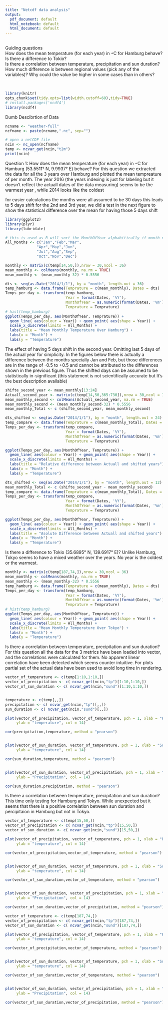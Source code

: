 ```yaml
---
title: "Netcdf data analysis"
output:
  pdf_document: default
  html_notebook: default
  html_document: default
---
```

<br>
Guiding questions <br>
How does the mean temperature (for each year) in ◦C for Hamburg behave? <br />
Is there a difference to Tokio? <br />
Is there a correlation between temperature, precipitation and sun duration? <br />
How much difference is between regional values (pick any of the variables)? Why could the value
be higher in some cases than in others?

<br/>
```r
library(knitr)
opts_chunk$set(tidy.opts=list(width.cutoff=60),tidy=TRUE) 
# install.packages('ncdf4')
library(ncdf4)
```

Dumb Descibrtion of Data
```r
ncname <- "weather-full"  
ncfname <- paste(ncname,".nc", sep="")

# open a netCDF file
ncin <- nc_open(ncfname)
temp <- ncvar_get(ncin,"t2m")
print(ncin)
```
Question 1: How does the mean temperature (for each year) in ◦C for Hamburg (53.5511° N, 9.9937° E) behave? 
For this question we extracted the data for all the 3 years over Hamburg and plotted the mean tempreature of per month. The year 2016 (the years indexing is just for labeling but it doesn't reflect the actuall dates of the data measuring) seems to be the warmest year , while 2014 looks like the coldest      

for easier calculations the months were all assumed to be 30 days this leads to 5 days shift for the 2nd and 3rd year, we did a test in the next figure to show the statistical difference over the mean for having those 5 days shift
```r
library(ggplot2)
library(plyr)
library(lubridate)

# this is used as R will sort the MonthOfYear alphabitically if month names are used
All_Months <- c("Jan","Feb","Mar",
              "Apr","May","Jun",
              "Jul","Aug","Sep",
              "Oct","Nov","Dec")

monthly <- matrix(c(temp[14,50,]),nrow = 30,ncol = 36)
mean_monthly <- colMeans(monthly, na.rm = TRUE)
mean_monthly <- (mean_monthly-32) * 0.5556

dts <- seq(as.Date("2014/1/1"), by = "month", length.out = 36)
temp_hamburg <- data.frame(Temprature = c(mean_monthly), Dates = dts)
Temps_per_day <- transform(temp_hamburg, 
                           Year = format(Dates, '%Y'),
                           MonthOfYear = as.numeric(format(Dates, '%m')),
                           Temprature = Temprature)
# hist(temp_hamburg)
ggplot(Temps_per_day, aes(MonthOfYear, Temprature)) +
  geom_line( aes(colour = Year)) + geom_point( aes(shape = Year)) +
  scale_x_discrete(limits = All_Months) +
  labs(title = "Mean Monthly Temperature Over Hamburg") +
  labs(x = "Month") +
  labs(y = "Temperature")
```
The effect of having 5 days shift in the second year. Omitting last 5 days of the actual year for simplicity. In the figures below there is actually a difference between the months specially Jan and Feb, but those differences are in the range of -0.5 to +0.5 and cannot be attributed to the differences shown in the previous figure. Thus the shifted days can be assumed to be statistically in-significant (this statement is not scientifically accurate but It's the best description available)
```r
shifte_second_year <- mean_monthly[13:24]
Actuall_second_year <- matrix(c(temp[14,50,365:730]),nrow = 30,ncol = 12)
mean_monthly_second <- colMeans(Actuall_second_year, na.rm = TRUE)
mean_monthly_second <- (mean_monthly_second-32) * 0.5556
mean_monthly_Total <- c (shifte_second_year, mean_monthly_second)

dts_shifted <- seq(as.Date("2014/1/1"), by = "month", length.out = 24)
temp_compare <- data.frame(Temprature = c(mean_monthly_Total), Dates = dts_shifted)
Temps_per_day <- transform(temp_compare, 
                           Year = format(Dates, '%Y'),
                           MonthOfYear = as.numeric(format(Dates, '%m')),
                           Temprature = Temprature)

ggplot(Temps_per_day, aes(MonthOfYear, Temprature)) +
  geom_line( aes(colour = Year)) + geom_point( aes(shape = Year)) +
  scale_x_discrete(limits = All_Months) +
  labs(title = "Relative difference between Actuall and shifted years") +
  labs(x = "Month") +
  labs(y = "Temperature")

dts_shifted <- seq(as.Date("2014/1/1"), by = "month", length.out = 12)
mean_monthly_Total <- c (shifte_second_year - mean_monthly_second)
temp_compare <- data.frame(Temprature = c(mean_monthly_Total), Dates = dts_shifted)
Temps_per_day <- transform(temp_compare, 
                           Year = format(Dates, '%Y'),
                           MonthOfYear = as.numeric(format(Dates, '%m')),
                           Temprature = Temprature)

ggplot(Temps_per_day, aes(MonthOfYear, Temprature)) +
  geom_line( aes(colour = Year)) + geom_point( aes(shape = Year)) +
  scale_x_discrete(limits = All_Months) +
  labs(title = "Asolute Difference between Actuall and shifted years") +
  labs(x = "Month") +
  labs(y = "Temperature")

```

Is there a difference to Tokio (35.6895° N, 139.6917° E)?
Unlike Hamburg, Tokyo seems to have a mixed weather over the years. No year is the coldest or the warmest. 
```r
monthly <- matrix(c(temp[187,74,]),nrow = 30,ncol = 36)
mean_monthly <- colMeans(monthly, na.rm = TRUE)
mean_monthly <- (mean_monthly-32) * 0.5556
temp_hamburg <- data.frame(Temprature = c(mean_monthly), Dates = dts)
Temps_per_day <- transform(temp_hamburg, 
                           Year = format(Dates, '%Y'),
                           MonthOfYear = as.numeric(format(Dates, '%m')),
                           Temprature = Temprature)
# hist(temp_hamburg)
ggplot(Temps_per_day, aes(MonthOfYear, Temprature)) +
  geom_line( aes(colour = Year)) + geom_point( aes(shape = Year)) +
  scale_x_discrete(limits = All_Months) +
  labs(title = "Mean Monthly Temperature Over Tokyo") +
  labs(x = "Month") +
  labs(y = "Temperature")
```
Is there a correlation between temperature, precipitation and sun duration? For this question all the data for the 3 metrics have been loaded into vector, and the correlations were calculated for them. No apparent linear correlation have been detected which seems counter intuitive. For plots partial set of the actual data have been used to avoid long time in rendering.
```r
vector_of_temperature <- c(temp[1:10,1:10,])
vector_of_precipitation <- c( ncvar_get(ncin,"tp")[1:10,1:10,])
vector_of_sun_duration <- c( ncvar_get(ncin,"sund")[1:10,1:10,])


temperature <- c(temp[,,])
precipitation <- c( ncvar_get(ncin,"tp")[,,])
sun_duration <- c( ncvar_get(ncin,"sund")[,,])

plot(vector_of_precipitation, vector_of_temperature, pch = 1, xlab = "Precipitation", 
     ylab = "temperature", col = 14)

cor(precipitation,temperature, method = "pearson") 


plot(vector_of_sun_duration, vector_of_temperature, pch = 1, xlab = "Sun Dudatrion", 
     ylab = "temperature", col = 14)

cor(sun_duration,temperature, method = "pearson")


plot(vector_of_sun_duration, vector_of_precipitation, pch = 1, xlab = "Sun Dudatrion", 
     ylab = "Precipitation", col = 14)

cor(sun_duration,precipitation, method = "pearson")
```
Is there a correlation between temperature, precipitation and sun duration? This time only testing for Hamburg and Tokyo.
While unexpected but it seems that there is a positive correlation between sun duration and percipitaion in Hamburg but not in Tokyo.
```r
vector_of_temperature <- c(temp[15,50,])
vector_of_precipitation <- c( ncvar_get(ncin,"tp")[15,50,])
vector_of_sun_duration <- c( ncvar_get(ncin,"sund")[15,50,])

plot(vector_of_precipitation, vector_of_temperature, pch = 1, xlab = "Precipitation", 
     ylab = "temperature", col = 14)

cor(vector_of_precipitation,vector_of_temperature, method = "pearson") 


plot(vector_of_sun_duration, vector_of_temperature, pch = 1, xlab = "Sun Dudatrion", 
     ylab = "temperature", col = 14)

cor(vector_of_sun_duration,vector_of_temperature, method = "pearson") 


plot(vector_of_sun_duration, vector_of_precipitation, pch = 1, xlab = "Sun Dudatrion", 
     ylab = "Precipitation", col = 14)

cor(vector_of_sun_duration,vector_of_precipitation, method = "pearson") 

vector_of_temperature <- c(temp[187,74,])
vector_of_precipitation <- c( ncvar_get(ncin,"tp")[187,74,])
vector_of_sun_duration <- c( ncvar_get(ncin,"sund")[187,74,])

plot(vector_of_precipitation, vector_of_temperature, pch = 1, xlab = "Precipitation", 
     ylab = "temperature", col = 14)

cor(vector_of_precipitation,vector_of_temperature, method = "pearson")


plot(vector_of_sun_duration, vector_of_temperature, pch = 1, xlab = "Sun Dudatrion", 
     ylab = "temperature", col = 14)

cor(vector_of_sun_duration,vector_of_temperature, method = "pearson") 


plot(vector_of_sun_duration, vector_of_precipitation, pch = 1, xlab = "Sun Dudatrion", 
     ylab = "Precipitation", col = 14)

cor(vector_of_sun_duration,vector_of_precipitation, method = "pearson") 

```
